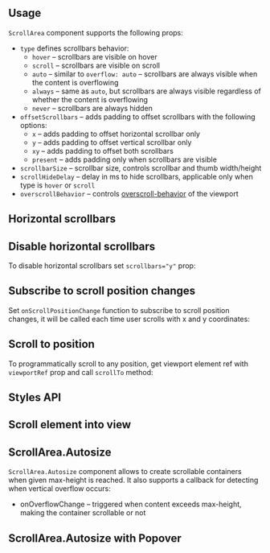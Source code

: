 

## Usage

`ScrollArea` component supports the following props:

- `type` defines scrollbars behavior:
  - `hover` – scrollbars are visible on hover
  - `scroll` – scrollbars are visible on scroll
  - `auto` – similar to `overflow: auto` – scrollbars are always visible when the content is overflowing
  - `always` – same as `auto`, but scrollbars are always visible regardless of whether the content is overflowing
  - `never` – scrollbars are always hidden
- `offsetScrollbars` – adds padding to offset scrollbars with the following options:
  - `x` – adds padding to offset horizontal scrollbar only
  - `y` – adds padding to offset vertical scrollbar only
  - `xy` – adds padding to offset both scrollbars
  - `present` – adds padding only when scrollbars are visible
- `scrollbarSize` – scrollbar size, controls scrollbar and thumb width/height
- `scrollHideDelay` – delay in ms to hide scrollbars, applicable only when type is `hover` or `scroll`
- `overscrollBehavior` – controls [overscroll-behavior](https://developer.mozilla.org/en-US/docs/Web/CSS/overscroll-behavior) of the viewport

<Demo data={ScrollAreaDemos.usage} />

## Horizontal scrollbars

<Demo data={ScrollAreaDemos.horizontal} />

## Disable horizontal scrollbars

To disable horizontal scrollbars set `scrollbars="y"` prop:

<Demo data={ScrollAreaDemos.scrollbars} />

## Subscribe to scroll position changes

Set `onScrollPositionChange` function to subscribe to scroll position changes,
it will be called each time user scrolls with x and y coordinates:

<Demo data={ScrollAreaDemos.scrollPosition} />

## Scroll to position

To programmatically scroll to any position,
get viewport element ref with `viewportRef` prop and call `scrollTo` method:

<Demo data={ScrollAreaDemos.scrollTo} />

## Styles API

<Demo data={ScrollAreaDemos.stylesApi} />

## Scroll element into view

<Demo data={ScrollAreaDemos.scrollIntoView} />

## ScrollArea.Autosize

`ScrollArea.Autosize` component allows to create scrollable containers when given max-height is reached.
It also supports a callback for detecting when vertical overflow occurs:

- onOverflowChange – triggered when content exceeds max-height, making the container scrollable or not

<Demo data={ScrollAreaDemos.maxHeight} />

## ScrollArea.Autosize with Popover

<Demo data={ScrollAreaDemos.autosizePopover} />
